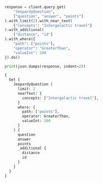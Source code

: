 
<Tabs groupId="languages">
<TabItem value="py" label="Python">

```python
response = client.query.get(
    "JeopardyQuestion",
    ["question", "answer", "points"]
).with_limit(2).with_near_text(
    {"concepts": "Intergalactic travel"}
).with_additional(
    ["distance", "id"]
).with_where({
    "path": ["points"],
    "operator": "GreaterThan",
    "valueInt": 200
}).do()

print(json.dumps(response, indent=2))
```

</TabItem>
<TabItem value="graphql" label="GraphQL">

```graphql
{
  Get {
    JeopardyQuestion (
      limit: 2
      nearText: {
        concepts: ["Intergalactic travel"],
      }
      where: {
        path: ["points"],
        operator: GreaterThan,
        valueInt: 200
      }
    ) {
      question
      answer
      points
      _additional {
        distance
        id
      }
    }
  }
}
```

</TabItem>
</Tabs>